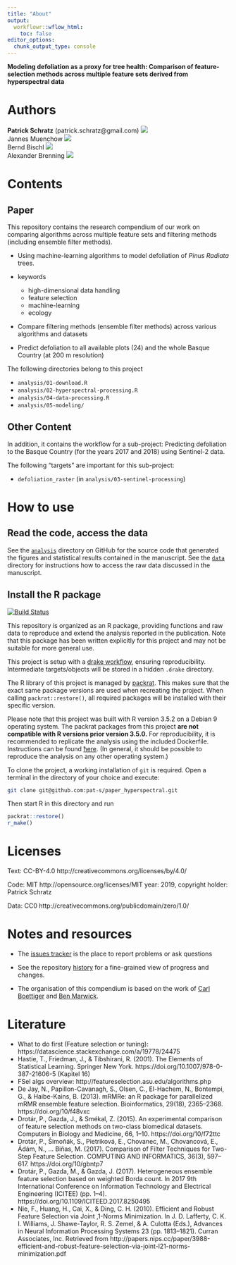 ```yaml
---
title: "About"
output:
  workflowr::wflow_html:
    toc: false
editor_options:
  chunk_output_type: console
---
```


**Modeling defoliation as a proxy for tree health: Comparison of feature-selection methods across multiple feature sets derived from hyperspectral data**

# Authors

**Patrick Schratz** (patrick.schratz@gmail.com) [![](https://orcid.org/sites/default/files/images/orcid_16x16.png)](http://orcid.org/0000-0003-0748-6624)    
Jannes Muenchow [![](https://orcid.org/sites/default/files/images/orcid_16x16.png)](http://orcid.org/0000-0001-7834-4717)   
Bernd Bischl [![](https://orcid.org/sites/default/files/images/orcid_16x16.png)](http://orcid.org/0000-0001-6002-6980)   
Alexander Brenning [![](https://orcid.org/sites/default/files/images/orcid_16x16.png)](http://orcid.org/0000-0001-6640-679X) 

# Contents

## Paper

This repository contains the research compendium of our work on comparing algorithms across multiple feature sets and filtering methods (including ensemble filter methods).

- Using machine-learning algorithms to model defoliation of _Pinus Radiata_ trees.

- keywords

    - high-dimensional data handling
    - feature selection
    - machine-learning
    - ecology

- Compare filtering methods (ensemble filter methods) across various algorithms and datasets

- Predict defoliation to all available plots (24) and the whole Basque Country (at 200 m resolution)

The following directories belong to this project

- `analysis/01-download.R`
- `analysis/02-hyperspectral-processing.R`
- `analysis/04-data-processing.R`
- `analysis/05-modeling/`

## Other Content

In addition, it contains the workflow for a sub-project: Predicting defoliation to the Basque Country (for the years 2017 and 2018) using Sentinel-2 data.

The following "targets" are important for this sub-project:

- `defoliation_raster` (in `analysis/03-sentinel-processing`)

# How to use

## Read the code, access the data

See the [`analysis`](https://github.com/pat-s/paper_hyperspectral/tree/master/analysis) directory on GitHub for the source code that generated the figures and statistical results contained in the manuscript.
See the [`data`](https://github.com/pat-s/paper_hyperspectral/tree/master/analysis/data) directory for instructions how to access the raw data discussed in the manuscript. 

## Install the R package

[![Build Status](https://travis-ci.org/pat-s/paper_hyperspectral.svg?branch=master)](https://travis-ci.org/pat-s/paper_hyperspectral)

This repository is organized as an R package, providing functions and raw data to reproduce and extend the analysis reported in the publication. 
Note that this package has been written explicitly for this project and may not be suitable for more general use. 

This project is setup with a [drake workflow](https://github.com/ropensci/drake), ensuring reproducibility.
Intermediate targets/objects will be stored in a hidden `.drake` directory.

The R library of this project is managed by [packrat](https://rstudio.github.io/packrat/).
This makes sure that the exact same package versions are used when recreating the project.
When calling `packrat::restore()`, all required packages will be installed with their specific version.

Please note that this project was built with R version 3.5.2 on a Debian 9 operating system.
The packrat packages from this project **are not compatible with R versions prior version 3.5.0.**
For reproducibility, it is recommended to replicate the analysis using the included Dockerfile.
Instructions can be found [ħere](https://github.com/pat-s/paper_hyperspectral#docker).
(In general, it should be possible to reproduce the analysis on any other operating system.)

To clone the project, a working installation of `git` is required.
Open a terminal in the directory of your choice and execute:

```sh
git clone git@github.com:pat-s/paper_hyperspectral.git
```

Then start R in this directory and run

```r
packrat::restore()
r_make()
```

# Licenses

Text: CC-BY-4.0 http://creativecommons.org/licenses/by/4.0/

Code: MIT http://opensource.org/licenses/MIT year: 2019, copyright holder: Patrick Schratz

Data: CC0 http://creativecommons.org/publicdomain/zero/1.0/ 

# Notes and resources 

* The [issues tracker](https://github.com/pat-s/paper_hyperspectral/issues) is the place to report problems or ask questions  

* See the repository [history](https://github.com/pat-s/paper_hyperspectral/commits/master) for a fine-grained view of progress and changes.

* The organisation of this compendium is based on the work of [Carl Boettiger](http://www.carlboettiger.info/) and [Ben Marwick](https://github.com/benmarwick).

# Literature

- What to do first (Feature selection or tuning): https://datascience.stackexchange.com/a/19778/24475
- Hastie, T., Friedman, J., & Tibshirani, R. (2001). The Elements of Statistical Learning. Springer New York. https://doi.org/10.1007/978-0-387-21606-5 (Kapitel 16)
- FSel algs overview: http://featureselection.asu.edu/algorithms.php
- De Jay, N., Papillon-Cavanagh, S., Olsen, C., El-Hachem, N., Bontempi, G., & Haibe-Kains, B. (2013). mRMRe: an R package for parallelized mRMR ensemble feature selection. Bioinformatics, 29(18), 2365–2368. https://doi.org/10/f48vxc
- Drotár, P., Gazda, J., & Smékal, Z. (2015). An experimental comparison of feature selection methods on two-class biomedical datasets. Computers in Biology and Medicine, 66, 1–10. https://doi.org/10/f72ttc
- Drotár, P., Šimoňák, S., Pietriková, E., Chovanec, M., Chovancová, E., Ádám, N., … Biňas, M. (2017). Comparison of Filter Techniques for Two-Step Feature Selection. COMPUTING AND INFORMATICS, 36(3), 597–617. https://doi.org/10/gbntp7
- Drotár, P., Gazda, M., & Gazda, J. (2017). Heterogeneous ensemble feature selection based on weighted Borda count. In 2017 9th International Conference on Information Technology and Electrical Engineering (ICITEE) (pp. 1–4). https://doi.org/10.1109/ICITEED.2017.8250495
- Nie, F., Huang, H., Cai, X., & Ding, C. H. (2010). Efficient and Robust Feature Selection via Joint \mathscrl2,1-Norms Minimization. In J. D. Lafferty, C. K. I. Williams, J. Shawe-Taylor, R. S. Zemel, & A. Culotta (Eds.), Advances in Neural Information Processing Systems 23 (pp. 1813–1821). Curran Associates, Inc. Retrieved from http://papers.nips.cc/paper/3988-efficient-and-robust-feature-selection-via-joint-l21-norms-minimization.pdf

